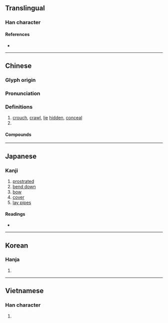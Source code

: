 {{character info/new}}
==Translingual==
{{stroke order|strokes=6}}

===Han character===
{{Han char|rn=9|rad=人|as=04|sn=6|four=23234|canj=OIK|ids=⿰亻犬}}

====References====
* {{Han ref|kx=0095.230|dkj=00438|dj=0202.070|hdz=10119.040|uh=4F0F|ud=20239|bh=A5F1|bd=42481}}

----

==Chinese==
{{zh-forms}}

===Glyph origin===
{{Han etym}}

===Pronunciation===
{{zh-pron
|m=fú
|c=buk6,fuk6
|c_note=buk6 - vernacular; fuk6 - literary
|h=pfs=fu̍k/pu̍k/s:puk
|mn=ho̍k
|mc=y
|oc=y
|ma=y
|cat=v
}}

===Definitions===
{{zh-hanzi}}

# [[crouch]], [[crawl]], [[lie]] [[hidden]], [[conceal]]
# {{zh-abbrev|伏特|volt}}

====Compounds====
{{zh-der|倚伏|伏莽|伏禮|伏維尚饗|四伏|做小伏低|伏打電池|夜行晝伏|伏屍|不伏手|不伏水土|乞伏|伏礁|匍伏|不伏老|二伏|不伏|伏劍|伏櫪|伏暑|伏地聖人|帖伏|十面埋伏|入伏|伏几|伏伺|伏肉|伏翼|伏特加|伏落|伏手|伏氣|伏臘|伏身|伏汛|伏擊|伏狀|伏願|初伏|伏讀|伏軍|干伏|不伏燒埋|伏首貼耳|伏虎降龍|伏特計|伏下|伏雞|危機四伏|姦伏|伏魔大帝|制伏|心伏口伏|伏尸|伏低做小|伏甲|伏案|伏枕|伏惟|伏水|伏低|伏辯|中伏|伏卵|伏法|伏想|慴伏|加伏特|伏謁|廋伏|伏日|伏侍|伏波|平伏|伏羲|伏地挺身|三伏天|伏行|伏地扣子|伏龍鳳雛|伏羲氏|伏乞|匿伏|伏兵|伏見|安伏|伏軾|嫗伏|伏罪|塌伏|下伏|伏流|伏眾|伏藏|伏貼|愆伏|准伏|伏櫪老驥|埋伏|伏死|伏尸流血|伏特|伏虎擒龍|伏犧氏|報伏|伏天|三伏|伏獵|伏雌|伏路|伏誅|伏地|不甘雌伏|伏旱|伏不是|伏輸|伏祈|伏犧|倒心伏計|倒伏|俯伏|伏筆|伏聞|伏櫪守株|伏望|伏席|伏善|伏事|待伏|伏竄|歲時伏臘|招伏|擒姦擿伏|擒伏|摘伏發隱|潛伏|暑伏|潛伏期|潛伏分子|摘奸發伏|禍福倚伏|晝伏夜出|發姦擿伏|晝伏夜游|晝伏|攝伏|拱伏|搭伏|煦伏|滯伏|曉伏夜行|收伏|數伏|所伏|狐潛鼠伏|畫伏狀|神欽鬼伏|搭伏定|扶伏|末伏|此起彼伏|發隱擿伏|發擿姦伏|發奸擿伏|擿伏|敵後伏擊|於伏|甘伏|獸伏|狐憑鼠伏|擿奸發伏|水土不伏|按家伏業|潛龍伏虎|潛伏感染|沉伏|擒奸摘伏|降伏|老驥伏櫪|跧伏|踡伏|龍虎並伏|設伏|蒲伏|陰伏|高低起伏|起伏|終伏|隱伏|馴伏|頭伏|雌伏|降龍伏虎|請伏|觳觫伏罪|赤伏符|連綿起伏|跪伏|蟄伏|竄伏|起伏不平|誘伏|蜷伏|綿延起伏}}

----

==Japanese==

===Kanji===
{{ja-kanji|grade=c|rs=人04}}

# [[prostrated]]
# [[bend down]]
# [[bow]]
# [[cover]]
# [[lay pipes]]

====Readings====
* {{ja-readings|on=[[ふく]] (fuku), [[ふう]] (fū), [[ぶく]] (buku)|kun=[[ふせる]] (fuseru), [[したがう]] (shitagau)|nanori=[[ぶせ]] (buse)}}

----

==Korean==

===Hanja===
{{ko-hanja|hangeul=[[복]], [[부]]|rv=bok, bu|mr=pok, pu|y=pok, pwu, pwuk}}

# {{defn|lang=ko|sort=人04}}

----

==Vietnamese==

===Han character===
{{vi-hantu|phục|rs=人04}}

# {{defn|lang=vi|sort=人04}}